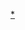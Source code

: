 {{Sidebar with heading backgrounds
|name  = 權利
|style = border: F1px solid #8888aa; background: #f7f8ff;
|title = [[權利]]
|image = [[File:HumanRightsLogo.svg|100px]]
|class = hlist

|heading1 = 理論上的區別
|content1 = 
* [[自然權利|自然與法定權]]
* {{link-en|請求與自由權|Claim rights and liberty rights}}
* {{link-en|积极与消极权|Negative and positive rights}}
* {{link-en|个体与集体权|Individual and group rights}}

|heading2 = 人權種類
|content2 = 
* [[基本權|公民與政治]]
* [[經濟、社會和文化權利]]
* {{link-en|三代人权|Three generations of human rights|第三代人權}}

|heading3 = 權利持有者
|content3 = 
* [[人權|人類]]
* [[动物权利|動物]]
* [[植物權利|植物]]
* [[著作權|作者]]
* [[儿童权利|兒童]]
* [[青少年權利|青少年]]
* [[消費者權利|消費者]]
* {{link-en|父权運動|Fathers' rights movement|父親}}
* [[母权|母親]]
* [[LGBT权利|LGBT]]
** [[雙性人人權|雙性人]]
* {{link-en|胎兒權利|Fetal rights|胎兒}}
* {{link-en|原住民權利|Indigenous rights|原住民}}
* [[君權神授|國王]]
* [[女性權利|女性]]
* [[男权运动|男性]]
* [[少數人權利|少數人]]

* {{link-en|學生權利|Student rights|學生}}
* {{link-en|勞工權利|Labor rights|勞工}}
* {{link-en|障礙者權利運動|Disability rights movement|障礙者}}

|heading4 = 其他權利类别
|content4 = 

* [[生命權、自由權、追求幸福權]]
* [[公民自由權]]
* [[數位著作權|数位]]
* [[語言權利|語言]]
* [[生育权|生殖]]

|tnavbarstyle = border-top: 1px solid #aaa;
}}<noinclude>

[[Category:權利|*]]
[[Category:權利模板| ]]
[[Category:人權模板| ]]
</noinclude>